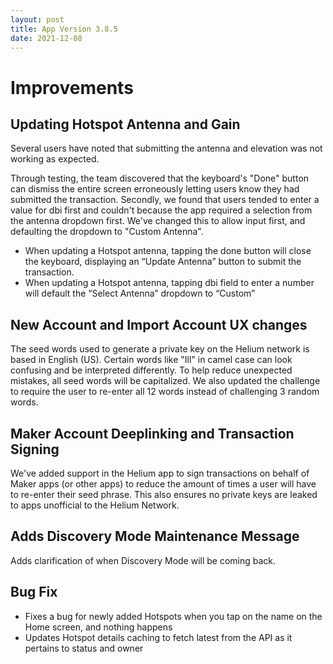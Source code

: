 ```yaml
---
layout: post
title: App Version 3.8.5
date: 2021-12-08
---
```


# Improvements

## Updating Hotspot Antenna and Gain

Several users have noted that submitting the antenna and elevation was not working as expected.

<!--truncate-->

Through testing, the team discovered that the keyboard's "Done" button can dismiss the entire screen
erroneously letting users know they had submitted the transaction. Secondly, we found that users
tended to enter a value for dbi first and couldn't because the app required a selection from the
antenna dropdown first. We've changed this to allow input first, and defaulting the dropdown to
"Custom Antenna".

- When updating a Hotspot antenna, tapping the done button will close the keyboard, displaying an
  “Update Antenna” button to submit the transaction.
- When updating a Hotspot antenna, tapping dbi field to enter a number will default the “Select
  Antenna” dropdown to “Custom”

## New Account and Import Account UX changes

The seed words used to generate a private key on the Helium network is based in English (US).
Certain words like "Ill" in camel case can look confusing and be interpreted differently. To help
reduce unexpected mistakes, all seed words will be capitalized. We also updated the challenge to
require the user to re-enter all 12 words instead of challenging 3 random words.

## Maker Account Deeplinking and Transaction Signing

We've added support in the Helium app to sign transactions on behalf of Maker apps (or other apps)
to reduce the amount of times a user will have to re-enter their seed phrase. This also ensures no
private keys are leaked to apps unofficial to the Helium Network.

## Adds Discovery Mode Maintenance Message

Adds clarification of when Discovery Mode will be coming back.

## Bug Fix

- Fixes a bug for newly added Hotspots when you tap on the name on the Home screen, and nothing
  happens
- Updates Hotspot details caching to fetch latest from the API as it pertains to status and owner
